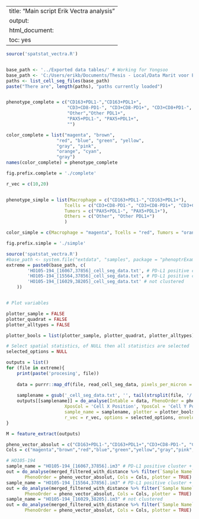
---
title: "Main script Erik Vectra analysis"
output:
  html_document:
    toc: yes
---


```r
source('spatstat_vectra.R')


base_path <- '../Exported data tables/' # Working for Yongsoo
base_path <- 'C:/Users/erikb/Documents/Thesis - Local/Data Marit voor Erik Bosch/Erik Bosch/Data complete phenotyping/HO105_Exported data tables/' # working for Erik
paths <- list_cell_seg_files(base_path)
paste("There are", length(paths), "paths currently loaded")


phenotype_complete = c("CD163+PDL1-","CD163+PDL1+",
                       "CD3+CD8-PD1-", "CD3+CD8-PD1+", "CD3+CD8+PD1-", "CD3+CD8+PD1+",
                       "Other","Other PDL1+",
                       "PAX5+PDL1-", "PAX5+PDL1+",
                       "")

color_complete = list("magenta", "brown",
                   "red", "blue", "green", "yellow",
                   "gray", "pink",
                   "orange", "cyan",
                   "gray")
names(color_complete) = phenotype_complete

fig.prefix.complete = './complete'

r_vec = c(10,20)


phenotype_simple = list(Macrophage = c("CD163+PDL1-","CD163+PDL1+"),
                      Tcells = c("CD3+CD8-PD1-", "CD3+CD8-PD1+", "CD3+CD8+PD1-", "CD3+CD8+PD1+"),
                      Tumors = c("PAX5+PDL1-", "PAX5+PDL1+"),
                      Others = c("Other", "Other PDL1+")
                      )

color_simple = c(Macrophage = "magenta", Tcells = "red", Tumors = "orange", Others = "gray")

fig.prefix.simple = './simple'
```


```r
source('spatstat_vectra.R')
#base_path <- system.file("extdata", "samples", package = "phenoptrExamples")
extreme = paste0(base_path, c(
		'HO105-194_[16067,37856]_cell_seg_data.txt', # PD-L1 positive cluster + Tumor cluster
		'HO105-194_[15564,37856]_cell_seg_data.txt', # PD-L1 positive cluster + Tumor cluster
		'HO105-194_[16029,38205]_cell_seg_data.txt' # not clustered
	))


# Plot variables

plotter_sample = FALSE
plotter_quadrat = FALSE
plotter_alltypes = FALSE

plotter_bools = list(plotter_sample, plotter_quadrat, plotter_alltypes)

# Select spatial statistics, of NULL then all statistics are selected
selected_options = NULL

outputs = list()
for (file in extreme){
	print(paste('procesing', file))
    
	data = purrr::map_df(file, read_cell_seg_data, pixels_per_micron = getOption("phenoptr.pixels.per.micron"))
    
  	samplename = gsub('_cell_seg_data.txt', '', tail(strsplit(file, '/')[[1]],1))
	outputs[[samplename]] = do_analyse(Intable = data, PhenoOrder = phenotype_simple, ColsOrder = color_simple,
                      XposCol = 'Cell X Position', YposCol = 'Cell Y Position', PhenoCol = 'Phenotype',
                      sample_name = samplename, plotter = plotter_bools, fig.prefix = fig.prefix.simple, fig.width = 720, fig.height = 720,
                      r_vec = r_vec, options = selected_options, envelope = TRUE)
}

M = feature_extract(outputs)
```

```r

pheno_vector_absolut = c("CD163+PDL1-","CD163+PDL1+","CD3+CD8-PD1-", "CD3+CD8-PD1+", "CD3+CD8+PD1-", "CD3+CD8+PD1+","Other","Other PDL1+","PAX5+PDL1-", "PAX5+PDL1+")
Cols = c("magenta","brown","red","blue","green","yellow","gray","pink","orange","cyan")

# HO105-194
sample_name = "HO105-194_[16067,37856].im3" # PD-L1 positive cluster + Tumor cluster
out = do_analyse(merged_filtered_with_distance %>% filter(`Sample Name` == sample_name), 
	   PhenoOrder = pheno_vector_absolut, Cols = Cols, plotter = TRUE)
sample_name = "HO105-194_[15564,37856].im3" # PD-L1 positive cluster + Tumor cluster
out = do_analyse(merged_filtered_with_distance %>% filter(`Sample Name` == sample_name), 
	   PhenoOrder = pheno_vector_absolut, Cols = Cols, plotter = TRUE)
sample_name = "HO105-194_[16029,38205].im3" # not clustered
out = do_analyse(merged_filtered_with_distance %>% filter(`Sample Name` == sample_name), 
	   PhenoOrder = pheno_vector_absolut, Cols = Cols, plotter = TRUE)

```

